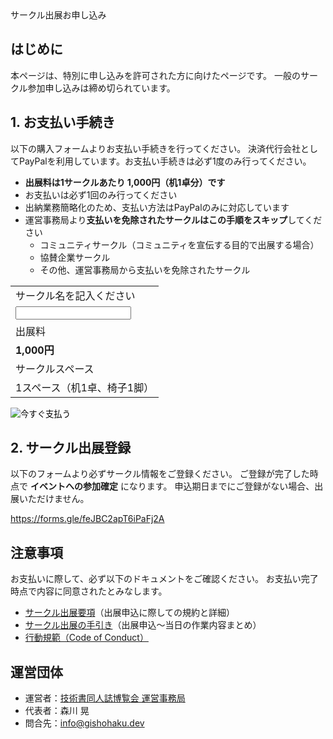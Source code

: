 
<SEO title="サークル出展お申し込み"/>

<SectionHeader text="ENTRY" pageHeader>
サークル出展お申し込み
</SectionHeader>

<MdxContainer>

## はじめに

本ページは、特別に申し込みを許可された方に向けたページです。
一般のサークル参加申し込みは締め切られています。

## 1. お支払い手続き

以下の購入フォームよりお支払い手続きを行ってください。
決済代行会社としてPayPalを利用しています。お支払い手続きは必ず1度のみ行ってください。

- **出展料は1サークルあたり 1,000円（机1卓分）です**
- お支払いは必ず1回のみ行ってください
- 出納業務簡略化のため、支払い方法はPayPalのみに対応しています
- 運営事務局より**支払いを免除されたサークルはこの手順をスキップ**してください
    - コミュニティサークル（コミュニティを宣伝する目的で出展する場合）
    - 協賛企業サークル
    - その他、運営事務局から支払いを免除されたサークル

<form action="https://www.paypal.com/cgi-bin/webscr" method="post" target="_top" accept-charset="Shift_JIS">
<input type="hidden" name="cmd" value="_s-xclick" />
<input type="hidden" name="hosted_button_id" value="CFKZHHXVARAK6" />
<table>
<tr><td><input type="hidden" name="on0" value="サークル名を記入ください" />サークル名を記入ください</td></tr>
<tr><td><input type="text" name="os0" maxLength="200" /></td></tr>
<tr><td>出展料</td></tr>
<tr><td><b>1,000円</b></td></tr>
<tr><td>サークルスペース</td></tr>
<tr><td>1スペース（机1卓、椅子1脚）</td></tr>
</table>
<input type="hidden" name="currency_code" value="JPY" />
<input type="image" src="https://www.paypalobjects.com/ja_JP/JP/i/btn/btn_paynow_LG.gif" border="0" name="submit" title="PayPalなら、オンラインで安全・簡単にお支払いが可能です。" alt="今すぐ支払う" />
</form>

## 2. サークル出展登録

以下のフォームより必ずサークル情報をご登録ください。
ご登録が完了した時点で **イベントへの参加確定** になります。
申込期日までにご登録がない場合、出展いただけません。

https://forms.gle/feJBC2apT6iPaFj2A

## 注意事項

お支払いに際して、必ず以下のドキュメントをご確認ください。
お支払い完了時点で内容に同意されたとみなします。

- [サークル出展要項](https://esa-pages.io/p/sharing/13039/posts/214/100a86af275822f92ffd.html)（出展申込に際しての規約と詳細）
- [サークル出展の手引き](https://esa-pages.io/p/sharing/13039/posts/213/f3930a09ba1375a8fca6.html)（出展申込～当日の作業内容まとめ）
- [行動規範（Code of Conduct）](https://esa-pages.io/p/sharing/13039/posts/13/4c6fe5c0f58bb4fb32cd.html)

## 運営団体

- 運営者：[技術書同人誌博覧会 運営事務局](https://gishohaku.dev/)
- 代表者：森川 晃
- 問合先：[info@gishohaku.dev](mailto:info@gishohaku.dev)

</MdxContainer>

